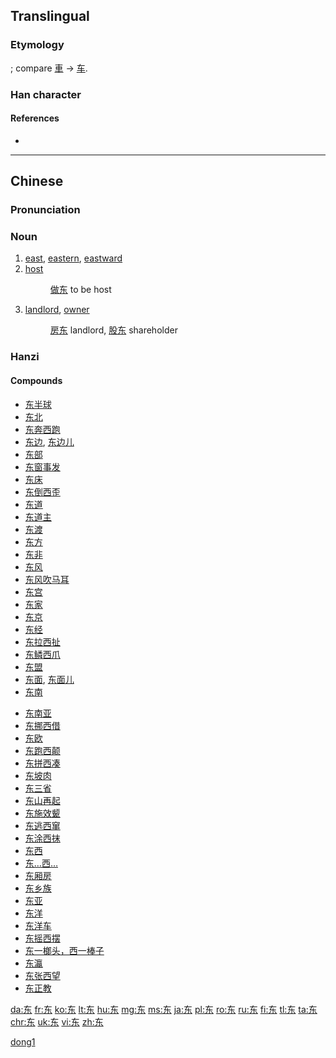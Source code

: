 {{also|東}}<!-- may be replaced by zh-forms -->
==Translingual==
{{zh-hanzi-box|东|[[東]]}}

===Etymology===
{{Han simp|東}}; compare [[車]] → [[车]].

===Han character===
{{Han char|rn=1|rad=一|as=04|sn=5|four=|canj=大木 (KD)}}

====References====
* {{Han ref|kx=0078.021|hdz=10017.050|uh=4E1C|ud=19996}}

----

==Chinese==
{{zh-hanzi-box|[[东]]|[[東]]}}

===Pronunciation===
{{zh-pron
|m=dōng
|ma=y
|c=dung1
|h=poj=tung
|mn=tang/tung
|w=1ton
|cat=n
}}

===Noun===
{{zh-noun}}

# [[east]], [[eastern]], [[eastward]]
# [[host]]
#: [[做东]] to be host
# [[landlord]], [[owner]]
#: [[房东]] landlord, [[股东]] shareholder

===Hanzi===
{{zh-hanzi}}

====Compounds====
{{top2}}
* [[东半球]]
* [[东北]]
* [[东奔西跑]]
* [[东边]], [[东边儿]]
* [[东部]]
* [[东窗事发]]
* [[东床]]
* [[东倒西歪]]
* [[东道]]
* [[东道主]]
* [[东渡]]
* [[东方]]
* [[东非]]
* [[东风]]
* [[东风吹马耳]]
* [[东宫]]
* [[东家]]
* [[东京]]
* [[东经]]
* [[东拉西扯]]
* [[东鳞西爪]]
* [[东盟]]
* [[东面]], [[东面儿]]
* [[东南]]
{{mid2}}
* [[东南亚]]
* [[东挪西借]]
* [[东欧]]
* [[东跑西颠]]
* [[东拼西凑]]
* [[东坡肉]]
* [[东三省]]
* [[东山再起]]
* [[东施效颦]]
* [[东逃西窜]]
* [[东涂西抹]]
* [[东西]]
* [[东…西…]]
* [[东厢房]]
* [[东乡族]]
* [[东亚]]
* [[东洋]]
* [[东洋车]]
* [[东摇西摆]]
* [[东一榔头，西一棒子]]
* [[东瀛]]
* [[东张西望]]
* [[东正教]]
{{bottom}}

[[Category:zh:Compass points|dong1]]

[[da:东]]
[[fr:东]]
[[ko:东]]
[[lt:东]]
[[hu:东]]
[[mg:东]]
[[ms:东]]
[[ja:东]]
[[pl:东]]
[[ro:东]]
[[ru:东]]
[[fi:东]]
[[tl:东]]
[[ta:东]]
[[chr:东]]
[[uk:东]]
[[vi:东]]
[[zh:东]]